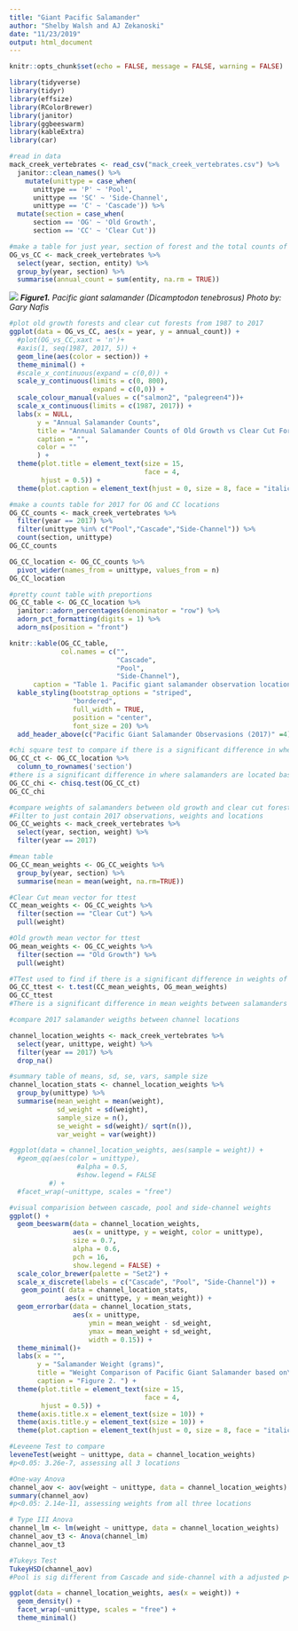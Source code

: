 ```yaml
---
title: "Giant Pacific Salamander"
author: "Shelby Walsh and AJ Zekanoski"
date: "11/23/2019"
output: html_document
---
```


```r
knitr::opts_chunk$set(echo = FALSE, message = FALSE, warning = FALSE)
```

```r
library(tidyverse)
library(tidyr)
library(effsize)
library(RColorBrewer)
library(janitor)
library(ggbeeswarm)
library(kableExtra)
library(car)
```

```r
#read in data
mack_creek_vertebrates <- read_csv("mack_creek_vertebrates.csv") %>% 
  janitor::clean_names() %>% 
    mutate(unittype = case_when(
      unittype == 'P' ~ 'Pool',
      unittype == 'SC' ~ 'Side-Channel',
      unittype == 'C' ~ 'Cascade')) %>% 
  mutate(section = case_when(
      section == 'OG' ~ 'Old Growth',
      section == 'CC' ~ 'Clear Cut'))
```

```r
#make a table for just year, section of forest and the total counts of salamanders in each section per year
OG_vs_CC <- mack_creek_vertebrates %>% 
  select(year, section, entity) %>% 
  group_by(year, section) %>% 
  summarise(annual_count = sum(entity, na.rm = TRUE))
```


![](salamander.jpg)
***Figure1.*** *Pacific giant salamander (Dicamptodon tenebrosus) Photo by: Gary Nafis* 

```r
#plot old growth forests and clear cut forests from 1987 to 2017
ggplot(data = OG_vs_CC, aes(x = year, y = annual_count)) +
  #plot(OG_vs_CC,xaxt = 'n')+
  #axis(1, seq(1987, 2017, 5)) +
  geom_line(aes(color = section)) +
  theme_minimal() +
  #scale_x_continuous(expand = c(0,0)) +
  scale_y_continuous(limits = c(0, 800),
                     expand = c(0,0)) +
  scale_colour_manual(values = c("salmon2", "palegreen4"))+
  scale_x_continuous(limits = c(1987, 2017)) +
  labs(x = NULL,
       y = "Annual Salamander Counts",
       title = "Annual Salamander Counts of Old Growth vs Clear Cut Forest\n(1987-2017)",
       caption = "",
       color = ""
       ) +
  theme(plot.title = element_text(size = 15,
                                  face = 4,
        hjust = 0.5)) +
  theme(plot.caption = element_text(hjust = 0, size = 8, face = "italic"))
```


```r
#make a counts table for 2017 for OG and CC locations 
OG_CC_counts <- mack_creek_vertebrates %>% 
  filter(year == 2017) %>% 
  filter(unittype %in% c("Pool","Cascade","Side-Channel")) %>% 
  count(section, unittype)
OG_CC_counts

OG_CC_location <- OG_CC_counts %>% 
  pivot_wider(names_from = unittype, values_from = n)
OG_CC_location
```

```r
#pretty count table with preportions
OG_CC_table <- OG_CC_location %>% 
  janitor::adorn_percentages(denominator = "row") %>% 
  adorn_pct_formatting(digits = 1) %>% 
  adorn_ns(position = "front")

knitr::kable(OG_CC_table,
             col.names = c("",
                           "Cascade",
                           "Pool",
                           "Side-Channel"),
      caption = "Table 1. Pacific giant salamander observation locations from 2017.") %>% 
  kable_styling(bootstrap_options = "striped",
                "bordered", 
                full_width = TRUE, 
                position = "center",
                font_size = 20) %>% 
  add_header_above(c("Pacific Giant Salamander Observasions (2017)" =4))
```

```r
#chi square test to compare if there is a significant difference in where salamanders are located between clear cut and old growth forests.
OG_CC_ct <- OG_CC_location %>% 
  column_to_rownames('section')
#there is a significant difference in where salamanders are located based on if they are in a clear cut or old growth forest.
OG_CC_chi <- chisq.test(OG_CC_ct)
OG_CC_chi
```

```r
#compare weights of salamanders between old growth and clear cut forests
#Filter to just contain 2017 observations, weights and locations
OG_CC_weights <- mack_creek_vertebrates %>% 
  select(year, section, weight) %>% 
  filter(year == 2017) 

#mean table
OG_CC_mean_weights <- OG_CC_weights %>% 
  group_by(year, section) %>% 
  summarise(mean = mean(weight, na.rm=TRUE))

#Clear Cut mean vector for ttest
CC_mean_weights <- OG_CC_weights %>% 
  filter(section == "Clear Cut") %>% 
  pull(weight)

#Old growth mean vector for ttest
OG_mean_weights <- OG_CC_weights %>% 
  filter(section == "Old Growth") %>% 
  pull(weight)

#TTest used to find if there is a significant difference in weights of salamanders based on if they are located in a clear cut or old growth forest.
OG_CC_ttest <- t.test(CC_mean_weights, OG_mean_weights) 
OG_CC_ttest 
#There is a significant difference in mean weights between salamanders that are located in clear cut forests and those in old growth forests, p-value< 0.05

```

```r
#compare 2017 salamander weigths between channel locations

channel_location_weights <- mack_creek_vertebrates %>% 
  select(year, unittype, weight) %>% 
  filter(year == 2017) %>% 
  drop_na()

#summary table of means, sd, se, vars, sample size
channel_location_stats <- channel_location_weights %>% 
  group_by(unittype) %>% 
  summarise(mean_weight = mean(weight),
            sd_weight = sd(weight),
            sample_size = n(),
            se_weight = sd(weight)/ sqrt(n()),
            var_weight = var(weight))

#ggplot(data = channel_location_weights, aes(sample = weight)) +
  #geom_qq(aes(color = unittype),
                 #alpha = 0.5,
                 #show.legend = FALSE
          #) +
  #facet_wrap(~unittype, scales = "free")

#visual comparision between cascade, pool and side-channel weights
ggplot() +
  geom_beeswarm(data = channel_location_weights, 
                aes(x = unittype, y = weight, color = unittype),
                size = 0.7,
                alpha = 0.6,
                pch = 16,
                show.legend = FALSE) +
  scale_color_brewer(palette = "Set2") +
  scale_x_discrete(labels = c("Cascade", "Pool", "Side-Channel")) +
   geom_point( data = channel_location_stats, 
              aes(x = unittype, y = mean_weight)) +
  geom_errorbar(data = channel_location_stats,
                aes(x = unittype,
                    ymin = mean_weight - sd_weight,
                    ymax = mean_weight + sd_weight,
                    width = 0.15)) +
  theme_minimal()+
  labs(x = "",
       y = "Salamander Weight (grams)",
       title = "Weight Comparison of Pacific Giant Salamander based on\nChannel Location",
       caption = "Figure 2. ") +
  theme(plot.title = element_text(size = 15,
                                  face = 4,
        hjust = 0.5)) +
  theme(axis.title.x = element_text(size = 10)) +
  theme(axis.title.y = element_text(size = 10)) +
  theme(plot.caption = element_text(hjust = 0, size = 8, face = "italic"))
```

```r

#Leveene Test to compare 
leveneTest(weight ~ unittype, data = channel_location_weights)
#p<0.05: 3.26e-7, assessing all 3 locations

#One-way Anova
channel_aov <- aov(weight ~ unittype, data = channel_location_weights)
summary(channel_aov)
#p<0.05: 2.14e-11, assessing weights from all three locations

# Type III Anova
channel_lm <- lm(weight ~ unittype, data = channel_location_weights)
channel_aov_t3 <- Anova(channel_lm)
channel_aov_t3

#Tukeys Test
TukeyHSD(channel_aov)
#Pool is sig different from Cascade and side-channel with a adjusted p<0.05 but cascade and side-channel are not sig different from one another with p=0.16
```


```r
ggplot(data = channel_location_weights, aes(x = weight)) +
  geom_density() +
  facet_wrap(~unittype, scales = "free") +
  theme_minimal() 
```
